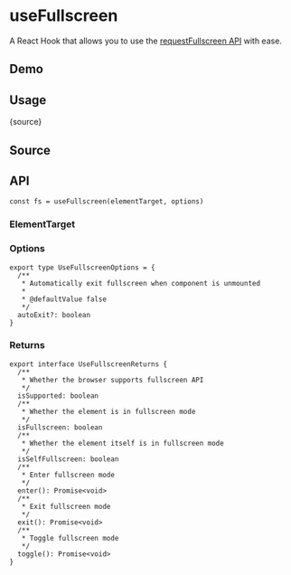 # useFullscreen


<HooksType category="Browser" isSupported />

A React Hook that allows you to use the [requestFullscreen API](https://developer.mozilla.org/en-US/docs/Web/API/Element/requestFullscreen) with ease.

## Demo


<App />

## Usage


<RawCode>{source}</RawCode>

## Source


<Source />

## API

```tsx
const fs = useFullscreen(elementTarget, options)
```

### ElementTarget


<Tip type="target" />

### Options

```tsx
export type UseFullscreenOptions = {
  /**
   * Automatically exit fullscreen when component is unmounted
   *
   * @defaultValue false
   */
  autoExit?: boolean
}
```

### Returns

```tsx
export interface UseFullscreenReturns {
  /**
   * Whether the browser supports fullscreen API
   */
  isSupported: boolean
  /**
   * Whether the element is in fullscreen mode
   */
  isFullscreen: boolean
  /**
   * Whether the element itself is in fullscreen mode
   */
  isSelfFullscreen: boolean
  /**
   * Enter fullscreen mode
   */
  enter(): Promise<void>
  /**
   * Exit fullscreen mode
   */
  exit(): Promise<void>
  /**
   * Toggle fullscreen mode
   */
  toggle(): Promise<void>
}
```
